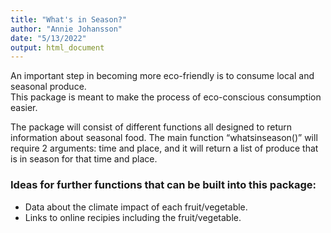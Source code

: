 ```yaml
---
title: "What's in Season?"
author: "Annie Johansson"
date: "5/13/2022"
output: html_document
---
```


An important step in becoming more eco-friendly is to consume local and seasonal produce.  
This package is meant to make the process of eco-conscious consumption easier.  
  
The package will consist of different functions all designed to return information about seasonal food. The main function "whatsinseason()" will require 2 arguments: time and place, and it will return a list of produce that is in season for that time and place. 

### Ideas for further functions that can be built into this package:  
  
* Data about the climate impact of each fruit/vegetable.  
* Links to online recipies including the fruit/vegetable.  

